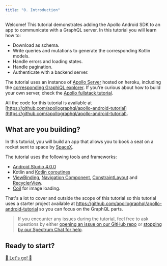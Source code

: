 ```yaml
---
title: "0. Introduction"
---
```


Welcome! This tutorial demonstrates adding the Apollo Android SDK to an app to communicate with a GraphQL server. In this tutorial you will learn how to:

* Download as schema.
* Write queries and mutations to generate the corresponding Kotlin models.
* Handle errors and loading states.
* Handle pagination.
* Authenticate with a backend server.

The tutorial uses an instance of [Apollo Server](https://www.apollographql.com/docs/apollo-server/) hosted on heroku, including the [corresponding GraphiQL explorer](https://apollo-fullstack-tutorial.herokuapp.com/). If you're curious about how to build your own server, check the [Apollo fullstack tutorial](https://www.apollographql.com/docs/tutorial/introduction/).

All the code for this tutorial is available at [https://github.com/apollographql/apollo-android-tutorial](https://github.com/apollographql/apollo-android-tutorial).

## What are you building?

In this tutorial, you will build an app that allows you to book a seat on a rocket sent to space by [SpaceX](https://www.spacex.com/).

The tutorial uses the following tools and frameworks:

* [Android Studio 4.0.0](https://developer.android.com/studio)
* Kotlin and [Kotlin coroutines](https://kotlinlang.org/docs/reference/coroutines-overview.html)
* [ViewBinding](https://developer.android.com/topic/libraries/view-binding), [Navigation Component](https://developer.android.com/guide/navigation/navigation-getting-started), [ConstraintLayout](https://developer.android.com/training/constraint-layout) and [RecyclerView](https://developer.android.com/guide/topics/ui/layout/recyclerview).
* [Coil](https://github.com/coil-kt/coil) for image loading.

That's a lot to cover and outside the scope of this tutorial so this tutorial uses a starter project available at https://github.com/apollographql/apollo-android-tutorial so you can focus on the GraphQL parts.

> If you encounter any issues during the tutorial, feel free to ask questions by either [opening an issue on our GitHub repo](https://github.com/apollographql/apollo-android/issues) or [stopping by our Spectrum Chat for help](https://spectrum.chat/apollo/apollo-android).

## Ready to start?

[🚀 Let's go! 🚀](./01-configure-project)
